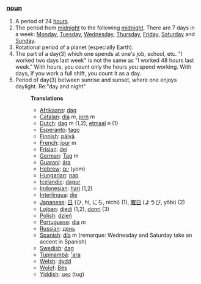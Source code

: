 ===[[noun]]===
#A period of 24 [[hour]]s.
#The period from [[midnight]] to the following [[midnight]]. There are 7 days in a week: [[Monday]], [[Tuesday]], [[Wednesday]], [[Thursday]], [[Friday]], [[Saturday]] and [[Sunday]].
#Rotational period of a planet (especially Earth).
#The part of a day(3) which one spends at one's job, school, etc. "I worked two days last week" is not the same as "I worked 48 hours last week." With hours, you count only the hours you spend working. With days, if you work a full shift, you count it as a day.
#Period of day(3) between sunrise and sunset, where one enjoys daylight. Re:"day and night"
#:'''Translations'''
#:*[[Afrikaans]]: [[dag]]
#:*[[Catalan]]: [[dia]] ''m'', [[jorn]] ''m''
#:*[[Dutch]]: [[dag]] m (1,2), [[etmaal]] n (1)
#:*[[Esperanto]]: [[tago]]
#:*[[Finnish]]: [[päivä]]
#:*[[French]]: [[jour]] m
#:*[[Frisian]]: [[dei]]
#:*[[German]]: [[Tag]] m
#:*[[Guaraní]]: [[ára]]
#:*[[Hebrew]]: [[יום]] (yom)
#:*[[Hungarian]]: [[nap]]
#:*[[Icelandic]]: [[dagur]]
#:*[[Indonesian]]: [[hari]] (1,2)
#:*[[Interlingua]]: [[die]]
#:*[[Japanese]]: [[日]] (ひ, hi, にち, nichi) (1), [[曜日]] (ようび, yōbi) (2)
#:*[[Lojban]]: [[djedi]] (1,2), [[donri]] (3)
#:*[[Polish]]: [[dzień]]
#:*[[Portuguese]]: [[dia]] ''m''
#:*[[Russian]]: [[день]]
#:*[[Spanish]]: [[día]] m (remarque: Wednesday and Saturday take an accent in Spanish)
#:*[[Swedish]]: [[dag]]
#:*[[Tupinambá]]: [['ara]]
#:*[[Welsh]]: [[dydd]]
#:*[[Wolof]]: [[Bés]]
#:*[[Yiddish]]: [[טאָג]] (tug)